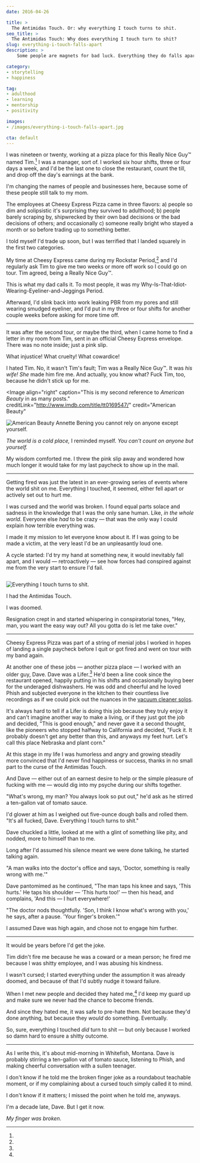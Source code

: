 ```yaml
---
date: 2016-04-26

title: >
  The Antimidas Touch. Or: why everything I touch turns to shit.
seo_title: >
  The Antimidas Touch: Why does everything I touch turn to shit?
slug: everything-i-touch-falls-apart
description: >
    Some people are magnets for bad luck. Everything they do falls apart, and nothing ever goes their way. The universe just has it in for them...or does it?

category:
- storytelling
- happiness

tag:
- adulthood
- learning
- mentorship
- positivity

images:
- /images/everything-i-touch-falls-apart.jpg

cta: default
---
```



I was nineteen or twenty, working at a pizza place for this Really Nice Guy™
named Tim.[^disclaimer] I was a manager, sort of. I worked six hour shifts,
three or four days a week, and I'd be the last one to close the restaurant,
count the till, and drop off the day's earnings at the bank.

[^disclaimer]:
  I'm changing the names of people and businesses here, because some of these people still talk to my mom.

The employees at Cheesy Express Pizza came in three flavors: a) people so dim
and solipsistic it's surprising they survived to adulthood; b) people barely
scraping by, shipwrecked by their own bad decisions or the bad decisions of
others; and occasionally c) someone really bright who stayed a month or so
before trading up to something better.

I told myself I'd trade up soon, but I was terrified that I landed squarely in
the first two categories.

My time at Cheesy Express came during my Rockstar Period,[^rockstar] and I'd
regularly ask Tim to give me two weeks or more off work so I could go on tour.
Tim agreed, being a Really Nice Guy™.

[^rockstar]:
  This is what my dad calls it. To most people, it was my Why-Is-That-Idiot-Wearing-Eyeliner-and-Jeggings Period.

Afterward, I'd slink back into work leaking PBR from my pores and still wearing
smudged eyeliner, and I'd put in my three or four shifts for another couple
weeks before asking for more time off.

---

It was after the second tour, or maybe the third, when I came home to find a
letter in my room from Tim, sent in an official Cheesy Express envelope. There
was no note inside; just a pink slip.

What injustice! What cruelty! What cowardice!

I hated Tim. No, it wasn't Tim's fault; Tim was a Really Nice Guy™. It was _his
wife!_ _She_ made him fire me. And actually, you know what? Fuck Tim, too,
because he didn't stick up for me.

<Image
  align="right"
  caption="This is my second reference to <em>American Beauty</em> in as many posts."
  creditLink="http://www.imdb.com/title/tt0169547/"
  credit="American Beauty"
>

  ![American Beauty Annette Bening you cannot rely on anyone except yourself.](images/american-beauty-annette-bening.jpg)

</Image>

_The world is a cold place,_ I reminded myself. _You can't count on anyone but yourself._

My wisdom comforted me. I threw the pink slip away and wondered how much longer
it would take for my last paycheck to show up in the mail.

---

Getting fired was just the latest in an ever-growing series of events where the
world shit on me. Everything I touched, it seemed, either fell apart or actively
set out to hurt me.

I was cursed and the world was broken. I found equal parts solace and sadness in
the knowledge that I was the only sane human. Like, _in the whole world_.
Everyone else _had_ to be crazy — that was the only way I could explain how
terrible everything was.

I made it my mission to let everyone know about it. If I was going to be made a
victim, at the very least I'd be an unpleasantly loud one.

A cycle started: I'd try my hand at something new, it would inevitably fall
apart, and I would — retroactively — see how forces had conspired against me
from the very start to ensure I'd fail.

<Image credit="Jason Lengstorf">

  ![Everything I touch turns to shit.](images/everything-i-touch-falls-apart.jpg)

</Image>

I had the Antimidas Touch.

I was doomed.

Resignation crept in and started whispering in conspiratorial tones, "Hey, man,
you want the easy way out? All you gotta do is let me take over."

---

Cheesy Express Pizza was part of a string of menial jobs I worked in hopes of
landing a single paycheck before I quit or got fired and went on tour with my
band again.

At another one of these jobs — another pizza place — I worked with an older guy,
Dave. Dave was a Lifer.[^lifer] He'd been a line cook since the restaurant
opened, happily putting in his shifts and occasionally buying beer for the
underaged dishwashers. He was odd and cheerful and he loved Phish and subjected
everyone in the kitchen to their countless live recordings as if we could pick
out the nuances in the [vacuum cleaner solos](https://youtu.be/1v4dIZNXfsE).

[^lifer]:
  It's always hard to tell if a Lifer is doing this job because they truly enjoy it and can't imagine another way to make a living, or if they just got the job and decided, "This is good enough," and never gave it a second thought, like the pioneers who stopped halfway to California and decided, "Fuck it. It probably doesn't get any better than this, and anyways my feet hurt. Let's call this place Nebraska and plant corn."

At this stage in my life I was humorless and angry and growing steadily more
convinced that I'd never find happiness or success, thanks in no small part to
the curse of the Antimidas Touch.

And Dave — either out of an earnest desire to help or the simple pleasure of
fucking with me — would dig into my psyche during our shifts together.

"What's wrong, my man? You always look so put out," he'd ask as he stirred a
ten-gallon vat of tomato sauce.

I'd glower at him as I weighed out five-ounce dough balls and rolled them. "It's
all fucked, Dave. Everything I touch turns to shit."

Dave chuckled a little, looked at me with a glint of something like pity, and
nodded, more to himself than to me.

Long after I'd assumed his silence meant we were done talking, he started
talking again.

"A man walks into the doctor's office and says, 'Doctor, something is really
wrong with me.'"

Dave pantomimed as he continued, "The man taps his knee and says, 'This hurts.'
He taps his shoulder — 'This hurts too!' — then his head, and complains, 'And
this — I hurt everywhere!'

"The doctor nods thoughtfully. 'Son, I think I know what's wrong with you,' he
says, after a pause. 'Your finger's broken.'"

I assumed Dave was high again, and chose not to engage him further.

---

It would be years before I'd get the joke.

Tim didn't fire me because he was a coward or a mean person; he fired me because
I was shitty employee, and I was abusing his kindness.

I wasn't cursed; I started everything under the assumption it was already
doomed, and because of that I'd subtly nudge it toward failure.

When I met new people and decided they hated me,[^new-people] I'd keep my guard
up and make sure we never had the chance to become friends.

[^new-people]:
  And since they hated me, it was safe to pre-hate them. Not because they'd done anything, but because they _would_ do something. Eventually.

So, sure, everything I touched _did_ turn to shit — but only because I worked so
damn hard to ensure a shitty outcome.

---

As I write this, it's about mid-morning in Whitefish, Montana. Dave is probably
stirring a ten-gallon vat of tomato sauce, listening to Phish, and making
cheerful conversation with a sullen teenager.

I don't know if he told me the broken finger joke as a roundabout teachable
moment, or if my complaining about a cursed touch simply called it to mind.

I don't know if it matters; I missed the point when he told me, anyways.

I'm a decade late, Dave. But I get it now.

_My finger was broken._
